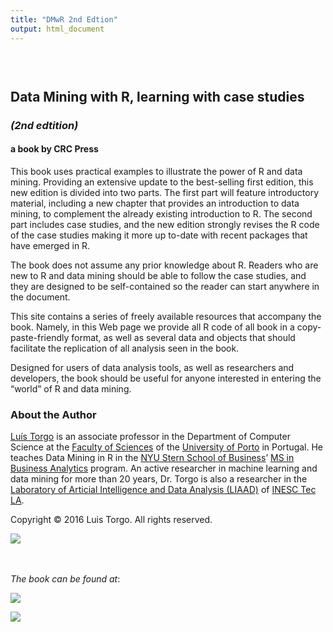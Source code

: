 ```yaml
---
title: "DMwR 2nd Edtion"
output: html_document
---
```


<style type="text/css">
.title {
  display: none;
}

#getting-started img {
  margin-right: 10px;
}

</style>

<div class="row" style="padding-top: 30px;">
<div class="col-sm-9">

## **Data Mining with R, learning with case studies** {style="padding-top: 0px;"}
### *(2nd edtition)* {style="padding-top: 0px;"}
#### a book by CRC Press {style="padding-top: 0px;"}

This book uses practical examples to illustrate the power of R and data mining. Providing an extensive update to the best-selling  first edition, this new edition is divided into two parts. The first part will feature introductory material, including a new chapter that provides an introduction to data mining, to complement the already existing introduction to R. The second part includes case studies, and the new edition strongly revises the R code of the case studies making it more up to-date with recent packages that have emerged in R.

The book does not assume any prior knowledge about R. Readers who are new to R and data mining should be able to follow the case studies, and they are designed to be self-contained so the reader can start anywhere in the document.

This site contains a series of freely available resources that accompany the book. Namely, in this Web page we provide all R code of all book in a copy-paste-friendly format, as well as several data and objects that should facilitate the replication of all analysis seen in the book.

Designed for users of data analysis tools, as well as researchers and developers, the book should be useful for anyone interested in entering the “world” of R and data mining.

### About the Author

[Luís Torgo](http://www.dcc.fc.up.pt/~ltorgo) is an associate professor in the Department of Computer Science at the [Faculty of Sciences](https://sigarra.up.pt/fcup/en/WEB_PAGE.INICIAL) of the [University of Porto](https://sigarra.up.pt/up/en/WEB_BASE.GERA_PAGINA?p_pagina=home) in Portugal. He teaches Data Mining in R in the [NYU Stern School of Business](http://www.stern.nyu.edu/)’ [MS in Business Analytics](http://www.stern.nyu.edu/programs-admissions/global-degrees/business-analytics/program-overview) program. An active researcher in machine learning and data mining for more than 20 years, Dr. Torgo is also a researcher in the [Laboratory of Articial Intelligence and Data Analysis (LIAAD)](http://www.liaad.up.pt) of [INESC Tec LA](https://www.inesctec.pt/).

<p>Copyright &copy; 2016 Luis Torgo. All rights reserved.</p>


</div>
<div class="col-sm-3">

![](images/cover.png)

<br><br>
<i>The book can be found at</i>:

[![](images/CRCpress.jpg)](https://www.crcpress.com/Data-Mining-with-R-Learning-with-Case-Studies-Second-Edition/Torgo/p/book/9781482234893)

[![](images/amazon.jpg)](https://www.amazon.com/Data-Mining-Learning-Knowledge-Discovery/dp/1482234890/ref=dp_ob_title_bk)
</div>



